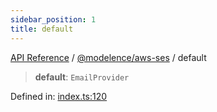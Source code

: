 ```yaml
---
sidebar_position: 1
title: default
---
```


[API Reference](/api-reference/@modelence/aws-ses/variables/../../../index) / [@modelence/aws-ses](/api-reference/@modelence/aws-ses/variables/../index) / default

> **default**: `EmailProvider`

Defined in: [index.ts:120](https://github.com/modelence/modelence/blob/57a213aaa72fd922f2c3fb9de207fd2fd19d0995/packages/aws-ses/src/index.ts#L120)
